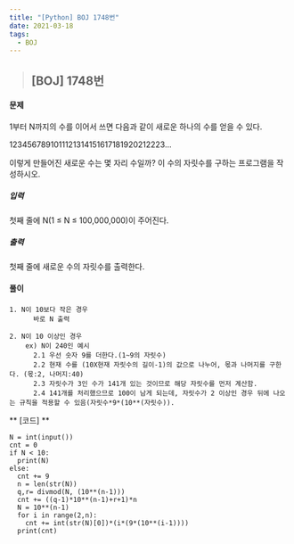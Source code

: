 ```yaml
---
title: "[Python] BOJ 1748번"
date: 2021-03-18
tags:
  - BOJ
---
```


> ## [BOJ] 1748번 

#### 문제
1부터 N까지의 수를 이어서 쓰면 다음과 같이 새로운 하나의 수를 얻을 수 있다.

1234567891011121314151617181920212223...

이렇게 만들어진 새로운 수는 몇 자리 수일까? 이 수의 자릿수를 구하는 프로그램을 작성하시오.

##### 입력
첫째 줄에 N(1 ≤ N ≤ 100,000,000)이 주어진다.
##### 출력
첫째 줄에 새로운 수의 자릿수를 출력한다.

#### **풀이**
    1. N이 10보다 작은 경우
          바로 N 출력

    2. N이 10 이상인 경우
        ex) N이 240인 예시
          2.1 우선 숫자 9를 더한다.(1~9의 자릿수)
          2.2 현재 수를 (10X현재 자릿수의 길이-1)의 값으로 나누어, 몫과 나머지를 구한다. (몫:2, 나머지:40)
          2.3 자릿수가 3인 수가 141개 있는 것이므로 해당 자릿수를 먼저 계산함.
          2.4 141개를 처리했으므로 100이 남게 되는데, 자릿수가 2 이상인 경우 뒤에 나오는 규칙을 적용할 수 있음(자릿수*9*(10**(자릿수)).
        
** [코드] **

    N = int(input())
    cnt = 0
    if N < 10:
      print(N)
    else:
      cnt += 9
      n = len(str(N))
      q,r= divmod(N, (10**(n-1)))
      cnt += ((q-1)*10**(n-1)+r+1)*n
      N = 10**(n-1)
      for i in range(2,n):
        cnt += int(str(N)[0])*(i*(9*(10**(i-1))))
      print(cnt)